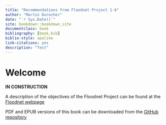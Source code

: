 ```yaml
--- 
title: "Recommendations from Floodnet Project 1-6"
author: "Martin Durocher"
date: "`r Sys.Date()`"
site: bookdown::bookdown_site
documentclass: book
bibliography: [book.bib]
biblio-style: apalike
link-citations: yes
description: "Test"
---
```


# Welcome

**IN CONSTRUCTION**

A description of the objectives of the Floodnet Project can be found at the 
[Floodnet webpage](http://www.nsercfloodnet.ca/)

PDF and EPUB versions of this book can be downloaded from the 
[GitHub repository](https://github.com/floodnetProject16/recommendations/tree/master/docs)
